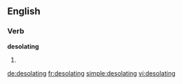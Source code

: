 ==English==

===Verb===
'''desolating'''

# {{present participle of|desolate}}

[[de:desolating]]
[[fr:desolating]]
[[simple:desolating]]
[[vi:desolating]]